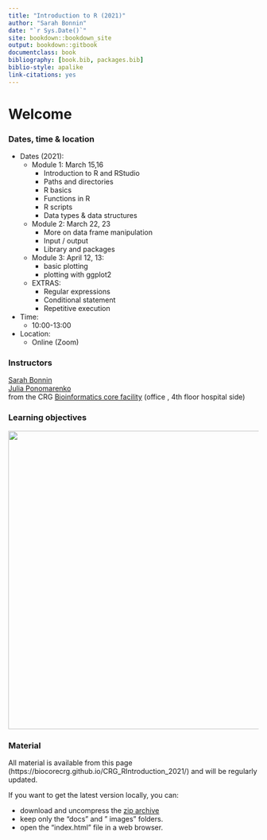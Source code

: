 ```yaml
--- 
title: "Introduction to R (2021)"
author: "Sarah Bonnin"
date: "`r Sys.Date()`"
site: bookdown::bookdown_site
output: bookdown::gitbook
documentclass: book
bibliography: [book.bib, packages.bib]
biblio-style: apalike
link-citations: yes
---
```


# Welcome

<h3> Dates, time & location </h3>

* Dates (2021):
	* Module 1: March 15,16
	  * Introduction to R and RStudio
	  * Paths and directories
	  * R basics
	  * Functions in R
	  * R scripts
	  * Data types & data structures
	* Module 2: March 22, 23
	  * More on data frame manipulation
	  * Input / output
	  * Library and packages
	* Module 3: April 12, 13:
	  * basic plotting
	  * plotting with ggplot2
	* EXTRAS:
		* Regular expressions
	  * Conditional statement
	  * Repetitive execution
* Time:
	* 10:00-13:00 <br>

* Location:
	* Online (Zoom)

<h3> Instructors </h3>
 
[Sarah Bonnin](mailto:sarah.bonnin@crg.eu)<br>
[Julia Ponomarenko](mailto:julia.ponomarenko@crg.eu)<br>
from the CRG [Bioinformatics core facility](https://biocore.crg.eu/) (office , 4th floor hospital side)

<h3> Learning objectives </h3>
<a href="https://biocorecrg.github.io/CRG_RIntroduction/images/learningobjectives.png"><img src="images/learningobjectives.png"  width="600"/></a>

<h3>Material</h3>

All material is available from this page (https://biocorecrg.github.io/CRG_RIntroduction_2021/) and will be regularly updated.
<br>

If you want to get the latest version locally, you can:

* download and uncompress the [zip archive](https://github.com/biocorecrg/CRG_RIntroduction_2021/archive/master.zip)
* keep only the "docs" and " images" folders.
* open the "index.html" file in a web browser.
